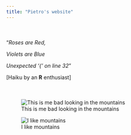 ```yaml
---
title: "Pietro's website"
---
```

<div style="margin-bottom:50px;">
</div>

"*Roses are Red,*

*Violets are Blue*

*Unexpected '{' on line 32*"


[Haiku by an **R** enthusiast]

<div style="margin-bottom:50px;">
</div>

![This is me bad looking in the mountains](images/DSCN0877.JPG)

![I like mountains](images/IMG_20170116_145740204_HDR.jpg)


